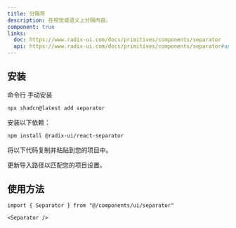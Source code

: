 ```yaml
---
title: 分隔符
description: 在视觉或语义上分隔内容。
component: true
links:
  doc: https://www.radix-ui.com/docs/primitives/components/separator
  api: https://www.radix-ui.com/docs/primitives/components/separator#api-reference
---
```


<ComponentPreview name="separator-demo" description="一个分隔符组件。" />

## 安装

<CodeTabs>

<TabsList>
  <TabsTrigger value="cli">命令行</TabsTrigger>
  <TabsTrigger value="manual">手动安装</TabsTrigger>
</TabsList>
<TabsContent value="cli">

```bash
npx shadcn@latest add separator
```

</TabsContent>

<TabsContent value="manual">

<Steps>
<Step>安装以下依赖：</Step>

```bash
npm install @radix-ui/react-separator
```

<Step>将以下代码复制并粘贴到您的项目中。</Step>

<ComponentSource name="separator" />

<Step>更新导入路径以匹配您的项目设置。</Step>

</Steps>

</TabsContent>

</CodeTabs>

## 使用方法

```tsx
import { Separator } from "@/components/ui/separator"
```

```tsx
<Separator />
```